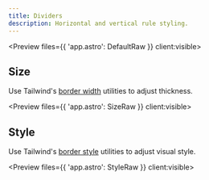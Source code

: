 ```yaml
---
title: Dividers
description: Horizontal and vertical rule styling.
---
```



<Preview files={{ 'app.astro': DefaultRaw }} client:visible>
	<Default />
</Preview>

## Size

Use Tailwind's [border width](https://tailwindcss.com/docs/border-width) utilities to adjust thickness.

<Preview files={{ 'app.astro': SizeRaw }} client:visible>
	<Size />
</Preview>

## Style

Use Tailwind's [border style](https://tailwindcss.com/docs/border-style) utilities to adjust visual style.

<Preview files={{ 'app.astro': StyleRaw }} client:visible>
	<Style />
</Preview>

## Colors

Use any Tailwind or Skeleton [colors or pairing](/docs/design/colors).

<Preview files={{ 'app.astro': ColorsRaw }} client:visible>
	<Colors />
</Preview>

## Vertical

Use `vr` for a vertical rule, which supports all above styles. Make sure to set the height.

<Preview files={{ 'app.astro': VertRaw }} client:visible>
	<Vert />
</Preview>
